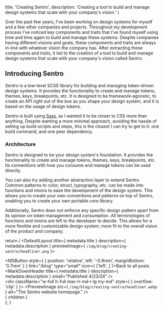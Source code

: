   title: 'Creating Sentro',
  description: 'Creating a tool to build and manage design systems that scale with your company\'s vision.'
}

Over the past few years, I've been working on design systems for myself and a few other companies and projects. Throughout my development process I've noticed key components and traits that I've found myself using time and time again to build and manage these systems. Despite companies having different visions and goals, these components and traits are always in-line with whatever vision the company has. After extracting these components and traits, it led to the creation of a tool to build and manage design systems that scale with your company's vision called Sentro.

## Introducing Sentro
Sentro is a low-level SCSS library for building and managing token-driven design systems. It provides the functionality to create and manage tokens, themes, keys, breakpoints, etc. It is designed to be framework-agnostic, to create an API right out of the box as you shape your design system, and it is based on the usage of design tokens.

Sentro is built using [Sass](https://sass-lang.com), as I wanted it to be closer to CSS more than anything. Despite wanting a more minimal approach, avoiding the hassle of setting up build scripts and steps, this is the closest I can try to get to it: one build command, and one peer dependency.

### Architecture
Sentro is designed to be your design system's foundation. It provides the functionality to create and manage tokens, themes, keys, breakpoints, etc. Its conventions with how you consume and manage tokens can be used directly.

<div className="mx-auto my-lg" style={{ maxWidth: '540px' }}>
  <PreviewImage src="/img/blog/creating-sentro/heirarchy-slim.png" alt="Sentro as your core library." />
</div>

You can also try adding another abstraction layer to extend Sentro. Common patterns to color, struct, typography, etc. can be made into functions and mixins to ease the development of the design system. This allows you to create your own conventions and patterns on top of Sentro, enabling you to create your own portable core library.

<div className="mx-auto my-lg" style={{ maxWidth: '540px' }}>
  <PreviewImage src="/img/blog/creating-sentro/heirarchy.png" alt="Sentro as your foundation for the core library." />
</div>

Additionally, Sentro does not enforce any specific design pattern apart from its opinion on token management and consumption. All terminologies of functions and mixins are left to the developer to decide. This allows for a more flexible and customizable design system; more fit to the overall vision of the product and company.



  return (
    <DefaultLayout title={ metadata.title } description={ metadata.description } previewImage={ `/img/blog/creating-sentro/headliner.png` }>
      <MainContent>
        <section className="py-4xl">
          <MSButton style={ { position: 'relative', left: '-0.9rem', marginBottom: '0.7rem' } } link="/blog"
                    type="small" icon={ ['left', <ArrowLeftIcon/>] }>Back to all posts</MSButton>
          <MarkDownHeader title={ metadata.title } description={ metadata.description } small="Published 4/23/24" />
          <section>
            <div className="w-full h-full max-h-md r-lg my-md" style={ { overflow: 'clip' } }>
              <PreviewImage src={ `/img/blog/creating-sentro/headliner.webp` } alt="The Sentro website homepage." />
            </div>
          </MSAnimatedSection>
          <section className="ms-markdown">
            { children }
          </section>
        </section>
      </MainContent>
    </DefaultLayout>
  );
}